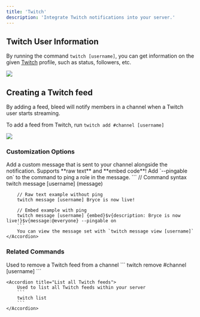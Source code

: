 ```yaml
---
title: 'Twitch'
description: 'Integrate Twitch notifications into your server.'
---
```


## Twitch User Information

By running the command `twitch [username]`, you can get information on the given [Twitch](https://twitch.tv) profile, such as status, followers, etc.

<Frame caption="Command response showing a user's Twitch profile" type="glass">
  <img src="https://i.postimg.cc/W4jRNCQy/image.png" />
</Frame>

## Creating a Twitch feed

By adding a feed, bleed will notify members in a channel when a Twitch user starts streaming.

To add a feed from Twitch, run `twitch add #channel [username]`

<Frame caption="Adding a Twitch feed to a channel" type="glass">
  <img src="https://i.postimg.cc/k5wHn4NV/image.png" />
</Frame>

### Customization Options

<AccordionGroup>
    <Accordion title="Custom Messages">
        Add a custom message that is sent to your channel alongside the notification.
        <Tip>Supports **raw text** and **embed code**! Add `--pingable on` to the command to ping a role in the message.</Tip>
        ```
        // Command syntax
        twitch message [username] (message)

        // Raw text example without ping
        twitch message [username] Bryce is now live!

        // Embed example with ping
        twitch message [username] {embed}$v{description: Bryce is now live!}$v{message:@everyone} --pingable on
        ```
        You can view the message set with `twitch message view [username]`
    </Accordion>
</AccordionGroup>

### Related Commands

<AccordionGroup>
    <Accordion title="Remove a Twitch feed">
        Used to remove a Twitch feed from a channel
        ```
        twitch remove #channel [username]
        ```
    </Accordion>

    <Accordion title="List all Twitch feeds">
        Used to list all Twitch feeds within your server
        ```
        twitch list
        ```
    </Accordion>
</AccordionGroup>